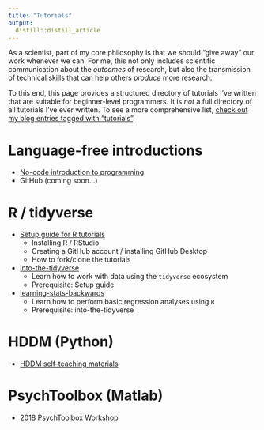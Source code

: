```yaml
---
title: "Tutorials"
output:
  distill::distill_article
---
```


As a scientist, part of my core philosophy is that we should "give away" our work whenever we can. For me, this not only includes scientific communication about the *outcomes* of research, but also the transmission of technical skills that can help others *produce* more research.

To this end, this page provides a structured directory of tutorials I've written that are suitable for beginner-level programmers. It is *not* a full directory of all tutorials I've ever written. To see a more comprehensive list, [check out my blog entries tagged with "tutorials"](./blog.html#category:tutorials).

# Language-free introductions
- [No-code introduction to programming](./posts/2021-07-12-no-code-intro-programming/)
- GitHub (coming soon...)

# R / tidyverse
- [Setup guide for R tutorials](./posts/2021-07-12-r-tutorial-setup/)
  - Installing R / RStudio
  - Creating a GitHub account / installing GitHub Desktop
  - How to fork/clone the tutorials
- [into-the-tidyverse](https://github.com/psychNerdJae/into-the-tidyverse)
  - Learn how to work with data using the `tidyverse` ecosystem
  - Prerequisite: Setup guide
- [learning-stats-backwards](https://github.com/psychNerdJae/learning-stats-backwards)
  - Learn how to perform basic regression analyses using `R`
  - Prerequisite: into-the-tidyverse

# HDDM (Python)
- [HDDM self-teaching materials](https://github.com/psychNerdJae/hddm_tutorial)

# PsychToolbox (Matlab)
- [2018 PsychToolbox Workshop](https://github.com/psychNerdJae/psychtoolbox-tutorial)